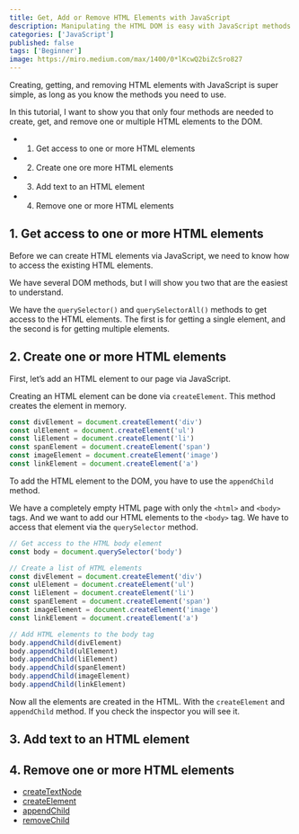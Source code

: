 ```yaml
---
title: Get, Add or Remove HTML Elements with JavaScript
description: Manipulating the HTML DOM is easy with JavaScript methods querySelector and querySelectorAll. In this post, I will show you how easy it is!
categories: ['JavaScript']
published: false
tags: ['Beginner']
image: https://miro.medium.com/max/1400/0*lKcwQ2biZcSro827
---
```


Creating, getting, and removing HTML elements with JavaScript is super simple, as long as you know the methods you need to use.

In this tutorial, I want to show you that only four methods are needed to create, get, and remove one or multiple HTML elements to the DOM.

- 1. Get access to one or more HTML elements
- 2. Create one ore more HTML elements
- 3. Add text to an HTML element
- 4. Remove one or more HTML elements

## 1. Get access to one or more HTML elements

Before we can create HTML elements via JavaScript, we need to know how to access the existing HTML elements.

We have several DOM methods, but I will show you two that are the easiest to understand.

We have the `querySelector()` and `querySelectorAll()` methods to get access to the HTML elements. The first is for getting a single element, and the second is for getting multiple elements.

## 2. Create one or more HTML elements

First, let’s add an HTML element to our page via JavaScript.

Creating an HTML element can be done via `createElement`. This method creates the element in memory. 

```javascript
const divElement = document.createElement('div')
const ulElement = document.createElement('ul')
const liElement = document.createElement('li')
const spanElement = document.createElement('span')
const imageElement = document.createElement('image')
const linkElement = document.createElement('a')
```

To add the HTML element to the DOM, you have to use the `appendChild` method.

We have a completely empty HTML page with only the `<html>` and `<body>` tags. And we want to add our HTML elements to the `<body>` tag. We have to access that element via the `querySelector` method.

```javascript
// Get access to the HTML body element
const body = document.querySelector('body')

// Create a list of HTML elements
const divElement = document.createElement('div')
const ulElement = document.createElement('ul')
const liElement = document.createElement('li')
const spanElement = document.createElement('span')
const imageElement = document.createElement('image')
const linkElement = document.createElement('a')

// Add HTML elements to the body tag
body.appendChild(divElement)
body.appendChild(ulElement)
body.appendChild(liElement)
body.appendChild(spanElement)
body.appendChild(imageElement)
body.appendChild(linkElement)
```

Now all the elements are created in the HTML. With the `createElement` and `appendChild` method. If you check the inspector you will see it.

## 3. Add text to an HTML element


## 4. Remove one or more HTML elements


<ul>
  <li>
    <a href="https://www.w3schools.com/jsref/met_document_createtextnode.asp">
      createTextNode
    </a>
  </li>
  <li>
    <a href="https://www.w3schools.com/jsref/met_document_createelement.asp">
      createElement
    </a>
  </li>
  <li>
    <a href="https://www.w3schools.com/jsref/met_node_appendchild.asp">
      appendChild
    </a>
  </li>
  <li>
    <a href="https://www.w3schools.com/jsref/met_node_removechild.asp">
      removeChild
    </a>
  </li>
</ul>

